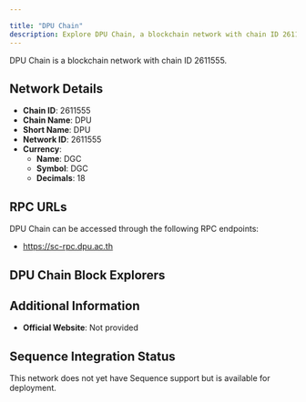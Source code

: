 ```yaml
---

title: "DPU Chain"
description: Explore DPU Chain, a blockchain network with chain ID 2611555. Learn about its native currency, DGC, and how to interact with the network.
---
```




DPU Chain is a blockchain network with chain ID 2611555.

## Network Details

- **Chain ID**: 2611555
- **Chain Name**: DPU
- **Short Name**: DPU
- **Network ID**: 2611555
- **Currency**: 
  - **Name**: DGC
  - **Symbol**: DGC
  - **Decimals**: 18

## RPC URLs

DPU Chain can be accessed through the following RPC endpoints:

- https://sc-rpc.dpu.ac.th

## DPU Chain Block Explorers



## Additional Information

- **Official Website**: Not provided

## Sequence Integration Status

This network does not yet have Sequence support but is available for deployment.
